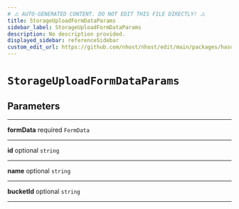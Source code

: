 ```yaml
---
# ⚠️ AUTO-GENERATED CONTENT. DO NOT EDIT THIS FILE DIRECTLY! ⚠️
title: StorageUploadFormDataParams
sidebar_label: StorageUploadFormDataParams
description: No description provided.
displayed_sidebar: referenceSidebar
custom_edit_url: https://github.com/nhost/nhost/edit/main/packages/hasura-storage-js/src/packages/hasura-storage-js/src/utils/types.ts#L21
---
```


# `StorageUploadFormDataParams`

## Parameters

---

**<span className="parameter-name">formData</span>** <span className="optional-status">required</span> `FormData`

---

**<span className="parameter-name">id</span>** <span className="optional-status">optional</span> `string`

---

**<span className="parameter-name">name</span>** <span className="optional-status">optional</span> `string`

---

**<span className="parameter-name">bucketId</span>** <span className="optional-status">optional</span> `string`

---
